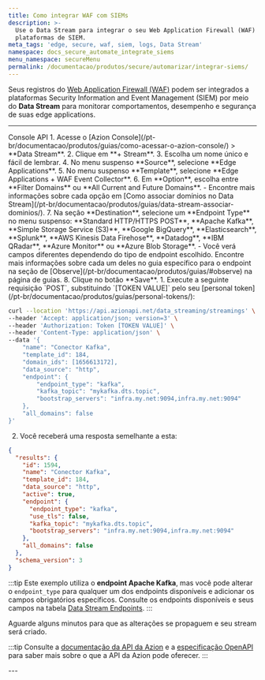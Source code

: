 ```yaml
---
title: Como integrar WAF com SIEMs
description: >-
  Use o Data Stream para integrar o seu Web Application Firewall (WAF) com
  plataformas de SIEM.
meta_tags: 'edge, secure, waf, siem, logs, Data Stream'
namespace: docs_secure_automate_integrate_siems
menu_namespace: secureMenu
permalink: /documentacao/produtos/secure/automarizar/integrar-siems/
---
```




Seus registros do [Web Application Firewall (WAF)](/pt-br/documentacao/produtos/secure/edge-firewall/web-application-firewall/) podem ser integrados a plataformas Security Information and Event Management (SIEM) por meio do **Data Stream** para monitorar comportamentos, desempenho e segurança de suas edge applications.

<LinkButton link="/pt-br/documentacao/produtos/observe/data-stream/" label="saiba mais sobre Data Stream" severity="secondary" />

---

<Tabs client:visible>
    <Fragment slot="tab.console">Console</Fragment>
    <Fragment slot="tab.api">API</Fragment>

<Fragment slot="panel.console">
1. Acesse o [Azion Console](/pt-br/documentacao/produtos/guias/como-acessar-o-azion-console/) > **Data Stream**.
2. Clique em **+ Stream**.
3. Escolha um nome único e fácil de lembrar.
4. No menu suspenso **Source**, selecione **Edge Applications**.
5. No menu suspenso **Template**, selecione **Edge Applications + WAF Event Collector**.
6. Em **Option**, escolha entre **Filter Domains** ou **All Current and Future Domains**.
- Encontre mais informações sobre cada opção em [Como associar domínios no Data Stream](/pt-br/documentacao/produtos/guias/data-stream-associar-dominios/).
7. Na seção **Destination**, selecione um **Endpoint Type** no menu suspenso: **Standard HTTP/HTTPS POST**, **Apache Kafka**, **Simple Storage Service (S3)**, **Google BigQuery**, **Elasticsearch**, **Splunk**, **AWS Kinesis Data Firehose**, **Datadog**, **IBM QRadar**, **Azure Monitor** ou **Azure Blob Storage**.
- Você verá campos diferentes dependendo do tipo de endpoint escolhido. Encontre mais informações sobre cada um deles no guia específico para o endpoint na seção de [Observe](/pt-br/documentacao/produtos/guias/#observe) na página de guias.
8. Clique no botão **Save**.
</Fragment>

<Fragment slot="panel.api">
1. Execute a seguinte requisição `POST`, substituindo `[TOKEN VALUE]` pelo seu [personal token](/pt-br/documentacao/produtos/guias/personal-tokens/):

```bash
curl --location 'https://api.azionapi.net/data_streaming/streamings' \
--header 'Accept: application/json; version=3' \
--header 'Authorization: Token [TOKEN VALUE]' \
--header 'Content-Type: application/json' \
--data '{
    "name": "Conector Kafka",
    "template_id": 184,
    "domain_ids": [1656613172],
    "data_source": "http",
    "endpoint": {
        "endpoint_type": "kafka",
        "kafka_topic": "mykafka.dts.topic",
        "bootstrap_servers": "infra.my.net:9094,infra.my.net:9094"
    },
    "all_domains": false
}'
```

2. Você receberá uma resposta semelhante a esta:

```json
{
  "results": {
    "id": 1594,
    "name": "Conector Kafka",
    "template_id": 184,
    "data_source": "http",
    "active": true,
    "endpoint": {
      "endpoint_type": "kafka",
      "use_tls": false,
      "kafka_topic": "mykafka.dts.topic",
      "bootstrap_servers": "infra.my.net:9094,infra.my.net:9094"
    },
    "all_domains": false
  },
  "schema_version": 3
}
```

:::tip
Este exemplo utiliza o **endpoint Apache Kafka**, mas você pode alterar o `endpoint_type` para qualquer um dos endpoints disponíveis e adicionar os campos obrigatórios específicos. Consulte os endpoints disponíveis e seus campos na tabela [Data Stream Endpoints](https://api.azion.com/#04257075-3691-4b5f-b22b-22a5b6653f3f).
:::

Aguarde alguns minutos para que as alterações se propaguem e seu stream será criado.

:::tip
Consulte a [documentação da API da Azion](https://api.azion.com/) e a [especificação OpenAPI](https://github.com/aziontech/azionapi-openapi/) para saber mais sobre o que a API da Azion pode oferecer.
:::
</Fragment>

</Tabs>
---

